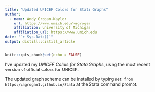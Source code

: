 ```yaml
---
title: "Updated UNICEF Colors for Stata Graphs"
author:
  - name: Andy Grogan-Kaylor
    url: https://www.umich.edu/~agrogan
    affiliation: University of Michigan
    affiliation_url: https://www.umich.edu
date: "`r Sys.Date()`"
output: distill::distill_article
---
```


```r

knitr::opts_chunk$set(echo = FALSE)

```

I've updated my *UNICEF Colors for Stata Graphs*, using the most recent version of official colors for UNICEF. 

The updated graph scheme can be installed by typing `net from https://agrogan1.github.io/Stata` at the Stata command prompt.



